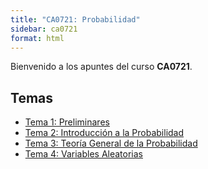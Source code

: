```yaml
---
title: "CA0721: Probabilidad"
sidebar: ca0721
format: html
---
```


Bienvenido a los apuntes del curso **CA0721**.

## Temas

- [Tema 1: Preliminares](antecedentes_CA0721.qmd)
- [Tema 2: Introducción a la Probabilidad](intro_proba_CA0721.qmd)
- [Tema 3: Teoría General de la Probabilidad](teoria_general_proba_CA0721.qmd)
- [Tema 4: Variables Aleatorias](variables_aleatorias_CA0721.qmd)